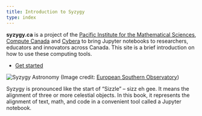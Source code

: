 ```yaml
---
title: Introduction to Syzygy
type: index
---
```

**syzygy.ca** is a project of the [Pacific Institute for the Mathematical
Sciences](https://www.pims.math.ca), [Compute Canada](https://computecanada.ca)
and [Cybera](https://cybera.ca) to bring Jupyter notebooks to researchers,
educators and innovators across Canada. This site is a brief introduction on how
to use these computing tools.

  * [Get started](/getting-started/)

![Syzygy Astronomy](/img/syzygy.jpg)
(Image credit: [European Southern
Observatory](https://commons.wikimedia.org/wiki/File:Three_Planets_Dance_Over_La_Silla.jpg))

Syzygy is pronounced like the start of “Sizzle” – sizz eh gee. It means the
alignment of three or more celestial objects. In this book, it represents the
alignment of text, math, and code in a convenient tool called a Jupyter
notebook.

